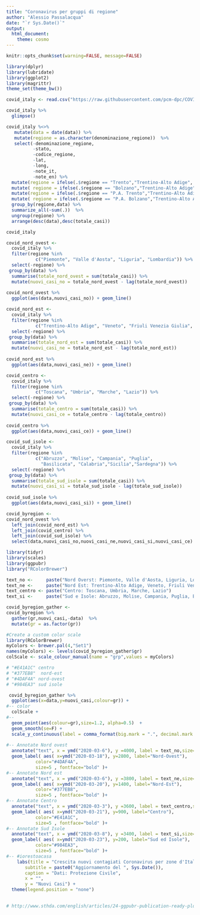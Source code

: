 ```yaml
---
title: "Coronavirus per gruppi di regione"
author: "Alessio Passalacqua"
date: "`r Sys.Date()`"
output: 
  html_document:
    theme: cosmo
---
```


```r
knitr::opts_chunk$set(warning=FALSE, message=FALSE)
```

```r
library(dplyr)
library(lubridate)
library(ggplot2)
library(magrittr)
theme_set(theme_bw())
```


```r
covid_italy <- read.csv("https://raw.githubusercontent.com/pcm-dpc/COVID-19/master/dati-regioni/dpc-covid19-ita-regioni.csv")
```


```r
covid_italy %>%
  glimpse()
```


```r
covid_italy %<>%
   mutate(data = date(data)) %>%
   mutate(regione = as.character(denominazione_regione))  %>%
   select(-denominazione_regione,
          -stato,
          -codice_regione,
          -lat,
          -long,
          -note_it,
          -note_en) %>%
  mutate(regione = ifelse(.$regione == "Trento","Trentino-Alto Adige",.$regione))%>%
  mutate( regione = ifelse(.$regione == "Bolzano","Trentino-Alto Adige",.$regione)) %>%
  mutate(regione = ifelse(.$regione == "P.A. Trento","Trentino-Alto Adige",.$regione))%>%
  mutate( regione = ifelse(.$regione == "P.A. Bolzano","Trentino-Alto Adige",.$regione)) %>%
  group_by(regione,data) %>%
  summarize_all(~sum(.))  %>%
  ungroup(regione) %>%
  arrange(desc(data),desc(totale_casi)) 
```

```r
covid_italy
```

```r
covid_nord_ovest <- 
  covid_italy %>%
  filter(regione %in% 
           c("Piemonte", "Valle d'Aosta", "Liguria", "Lombardia")) %>%
  select(-regione) %>%
 group_by(data) %>%
  summarise(totale_nord_ovest = sum(totale_casi)) %>%
  mutate(nuovi_casi_no = totale_nord_ovest - lag(totale_nord_ovest)) 
  
covid_nord_ovest %>%
  ggplot(aes(data,nuovi_casi_no)) + geom_line()
```


```r
covid_nord_est <- 
  covid_italy %>%
  filter(regione %in% 
           c("Trentino-Alto Adige", "Veneto", "Friuli Venezia Giulia", "Emilia-Romagna")) %>%
  select(-regione) %>%
 group_by(data) %>%
  summarise(totale_nord_est = sum(totale_casi)) %>%
  mutate(nuovi_casi_ne = totale_nord_est - lag(totale_nord_est)) 
  
covid_nord_est %>%
  ggplot(aes(data,nuovi_casi_ne)) + geom_line()
```

```r
covid_centro <- 
  covid_italy %>%
  filter(regione %in% 
           c("Toscana", "Umbria", "Marche", "Lazio")) %>%
  select(-regione) %>%
 group_by(data) %>%
  summarise(totale_centro = sum(totale_casi)) %>%
  mutate(nuovi_casi_ce = totale_centro - lag(totale_centro)) 
  
covid_centro %>%
  ggplot(aes(data,nuovi_casi_ce)) + geom_line()
```

```r
covid_sud_isole <- 
  covid_italy %>%
  filter(regione %in% 
           c("Abruzzo", "Molise", "Campania", "Puglia", 
             "Basilicata", "Calabria","Sicilia","Sardegna")) %>%
  select(-regione) %>%
 group_by(data) %>%
  summarise(totale_sud_isole = sum(totale_casi)) %>%
  mutate(nuovi_casi_si = totale_sud_isole - lag(totale_sud_isole)) 
  
covid_sud_isole %>%
  ggplot(aes(data,nuovi_casi_si)) + geom_line()
```



```r
covid_byregion <-
covid_nord_ovest %>%
  left_join(covid_nord_est) %>%
  left_join(covid_centro) %>%
  left_join(covid_sud_isole) %>%
  select(data,nuovi_casi_no,nuovi_casi_ne,nuovi_casi_si,nuovi_casi_ce)
```

```r
library(tidyr)
library(scales)
library(ggpubr)
library("RColorBrewer")

text_no <-     paste("Nord Overst: Piemonte, Valle d'Aosta, Liguria, Lombardia")
text_ne <-     paste("Nord Est: Trentino-Alto Adige, Veneto, Friuli Venezia Giulia, Emilia-Romagna")
text_centro <- paste("Centro: Toscana, Umbria, Marche, Lazio")
text_si <-     paste("Sud e Isole: Abruzzo, Molise, Campania, Puglia, Basilicata, Calabria, Sicilia, Sardegna")

covid_byregion_gather <-
covid_byregion %>%
  gather(gr,nuovi_casi,-data)  %>%
  mutate(gr = as.factor(gr))

#Create a custom color scale
library(RColorBrewer)
myColors <- brewer.pal(4,"Set1")
names(myColors) <- levels(covid_byregion_gather$gr)
colScale <- scale_colour_manual(name = "grp",values = myColors)

# "#E41A1C" centro
# "#377EB8"  nord-est
# "#4DAF4A" nord-ovest
# "#984EA3" sud isole

 covid_byregion_gather %>%
  ggplot(aes(x=data,y=nuovi_casi,colour=gr)) + 
#-- color
  colScale +
#--   
  geom_point(aes(colour=gr),size=1.2, alpha=0.5)  +
  geom_smooth(se=F) +
  scale_y_continuous(label = comma_format(big.mark = ".", decimal.mark = ",")  ) +
   
#-- Annotate Nord ovest   
  annotate("text", x = ymd("2020-03-6"), y =4000, label = text_no,size=3)   +
  geom_label( aes( x=ymd("2020-03-18"), y=2800, label="Nord-Ovest"),                  
           color="#4DAF4A", 
           size=5 , fontface="bold" )+  
#-- Annotate Nord est   
  annotate("text", x = ymd("2020-03-6"), y =3800, label = text_ne,size=3)   +
  geom_label( aes( x=ymd("2020-03-20"), y=1400, label="Nord-Est"),                  
           color="#377EB8", 
           size=5 , fontface="bold" )+  
#-- Annotate Centro   
  annotate("text", x = ymd("2020-03-3"), y =3600, label = text_centro,size=3)   +
  geom_label( aes( x=ymd("2020-03-21"), y=900, label="Centro"),                  
           color="#E41A1C", 
           size=5 , fontface="bold" )+  
#-- Annotate Sud Isole   
  annotate("text", x = ymd("2020-03-8"), y =3400, label = text_si,size=3)   +
  geom_label( aes( x=ymd("2020-03-23"), y=200, label="Sud ed Isole"),                  
           color="#984EA3", 
           size=5 , fontface="bold" )+  
#-- #iorestoacasa  
    labs(title = "Crescita nuovi contagiati Coronavirus per zone d'Italia",
       subtitle = paste0("Aggiornamento del ", Sys.Date()),
       caption = "Dati: Protezione Civile",
       x = "",
       y = "Nuovi Casi") +
  theme(legend.position = "none") 
  
```


```r
# http://www.sthda.com/english/articles/24-ggpubr-publication-ready-plots/81-ggplot2-easy-way-to-mix-multiple-graphs-on-the-same-page/
```



